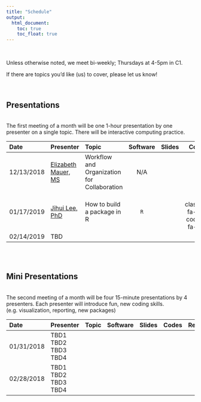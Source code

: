 ```yaml
---
title: "Schedule"
output:
  html_document:
    toc: true
    toc_float: true
---
```


<br>

Unless otherwise noted, we meet bi-weekly; Thursdays at 4-5pm in C1. 

If there are topics you'd like (us) to cover, please let us know!

<br>

## Presentations

<br>
The first meeting of a month will be one 1-hour presentation by one presenter on a single topic. There will be interactive computing practice.

| Date      | Presenter  | Topic  | Software | Slides | Codes | Resources  |                                         
|:----------|:--------------------------------|:------------------------------------------------------------------------------------|:---------------:|:---------------:|:---------------:|:---------------:|
| 12/13/2018  | [Elizabeth Mauer, MS](http://hpr.weill.cornell.edu/divisions/biostatistics/Elizabeth_Mauer.html) | Workflow and Organization for Collaboration | N/A | [<i class="fas fa-desktop fa-lg"></i>](file_slides/201812_Mauer_Organization_and_Documentation_of_Workflow.html) [<i class="fas fa-desktop fa-lg"></i>](file_slides/201812_Mauer_Integrating_Git_into_Your_Data_Analysis_Workflow_for_Version_Control.html) | | [<i class="fab fa-safari fa-lg"></i>](http://happygitwithr.com/)  [<i class="fa fa-file fa-lg"></i>](http://www.medicine.mcgill.ca/epidemiology/joseph/pbelisle/CodebookCookbook/CodebookCookbook.pdf)|
| 01/17/2019 | [Jihui Lee, PhD](https://jihuilee.com) | How to build a package in R | `R` |  <i class="fas fa-desktop fa-lg"></i> | <i class="fa fa-file-code-o" fa-lg"></i> | <i class="fab fa-safari fa-lg"></i> |
| 02/14/2019 | TBD |  |  |  |   |   |
<br>
<br>

## Mini Presentations

<br>
The second meeting of a month will be four 15-minute presentations by 4 presenters. Each presenter will introduce fun, new coding skills.
(e.g. visualization, reporting, new packages)

| Date      | Presenter  | Topic  | Software | Slides | Codes | Resources  |                                         
|:----------|:--------------------------------|:------------------------------------------------------------------------------------|:---------------:|:---------------:|:---------------:|:---------------:|
| 01/31/2018  |  TBD1 <br> TBD2 <br> TBD3 <br> TBD4 <br> |   | | | | |
| 02/28/2018  |  TBD1 <br> TBD2 <br> TBD3 <br> TBD4 <br> |   | | | | |